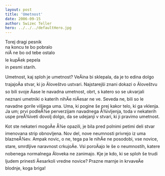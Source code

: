 ```yaml
---
layout: post
title: 'Umetnost'
date: 2006-09-15
author: Swizec Teller
hero: ../../../defaultHero.jpg
---
```

Torej dragi pesnik  
na koncu te bo pobralo  
niÄ ne bo od tebe ostalo  
le kupÄek pepela  
in pesmi starih.  


  
Umetnost, kaj sploh je umetnost? VeÄina bi sklepala, da je to edina dolgo trajajoÄa stvar, ki jo Äloveštvo ustvari. Najstarejši znani dokazi o Äloveštvu so bili svoje Äase le navadna umetnost, obrt, s katero so se ukvarjali neznani umetniki o katerih nihÄe niÄesar ne ve. Seveda ne, bili so le navadne gorile višjega uma. Uma, ki pogine še prej kakor telo, ki ga vklenja. Ja um; prvi podleÅ¾e perverzijam navadnega Å¾ivljenja, toda v nekaterih uspe preÅ¾iveti dovolj dolgo, da se udejanji v stvari, ki ji pravimo umetnost.  
  
Kot ste nekateri mogoÄe Å¾e opazili, je bila pred polnimi petimi deli stvar imenovana strip obnovljena. Nov del, nove neumnosti privrejo iz uma blazneÅ¾ev. Ampak novic, o ne, tega pa le nihÄe ne posodobi, vse novice, stare, smrdljive naravnost crkujoÄe. Vsi poroÄajo le še o neumnostih, katere nobenega normalnega Äloveka ne zanimajo. Kje je kdo, ki se sploh še trudi ljudem prinesti Äesarkoli vredne novice? Prazne marnje in krvaveÄe blodnje, koga briga!